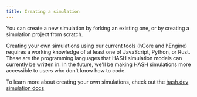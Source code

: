 ```yaml
---
title: Creating a simulation
---
```


You can create a new simulation by forking an existing one, or by creating a simulation project from scratch.

Creating your own simulations using our current tools (hCore and hEngine) requires a working knowledge of at least one of JavaScript, Python, or Rust. These are the programming languages that HASH simulation models can currently be written in. In the future, we'll be making HASH simulations more accessible to users who don't know how to code.

To learn more about creating your own simulations, check out the [hash.dev simulation docs](https://hash.dev/docs/simulation)
